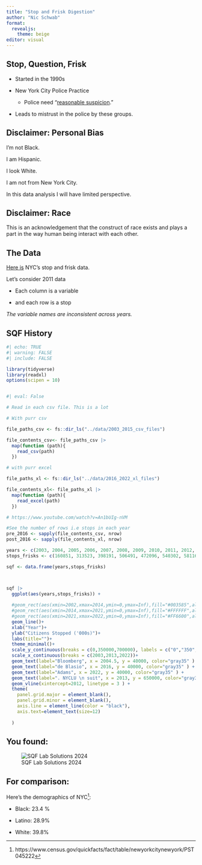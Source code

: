 ```yaml
---
title: "Stop and Frisk Digestion"
author: "Nic Schwab"
format: 
  revealjs:
    theme: beige
editor: visual
---
```


## Stop, Question, Frisk

-   Started in the 1990s

-   New York City Police Practice

    -   Police need "[reasonable suspicion](https://supreme.justia.com/cases/federal/us/392/1/)."

-   Leads to mistrust in the police by these groups.

## Disclaimer: Personal Bias

I'm not Black.

I am Hispanic.

I look White.

I am not from New York City.

In this data analysis I will have limited perspective.

## Disclaimer: Race

This is an acknowledgement that the construct of race exists and plays a part in the way human being interact with each other.

## The Data

[Here is](https://www.nyc.gov/site/nypd/stats/reports-analysis/stopfrisk.page) NYC's stop and frisk data.

Let's consider 2011 data

::: nonincremental
-   Each column is a variable

-   and each row is a stop
:::

*The variable names are inconsistent across years.*

## SQF History

```r
#| echo: TRUE
#| warning: FALSE
#| include: FALSE

library(tidyverse)
library(readxl)
options(scipen = 10)



```

```r
#| eval: False

# Read in each csv file. This is a lot 

# With purr csv

file_paths_csv <- fs::dir_ls("../data/2003_2015_csv_files")

file_contents_csv<- file_paths_csv |>
  map(function (path){
    read_csv(path)
  })

# with purr excel

file_paths_xl <- fs::dir_ls("../data/2016_2022_xl_files")

file_contents_xl<- file_paths_xl |>
  map(function (path){
    read_excel(path)
  })

# https://www.youtube.com/watch?v=An1bUIg-nVM

#See the number of rows i.e stops in each year
pre_2016 <- sapply(file_contents_csv, nrow)
post_2016 <- sapply(file_contents_xl, nrow)


```

```r

years <- c(2003, 2004, 2005, 2006, 2007, 2008, 2009, 2010, 2011, 2012, 2013, 2014, 2015, 2016, 2017, 2018, 2019, 2020, 2021, 2022 )
stops_frisks <- c(160851, 313523, 398191, 506491, 472096, 540302, 581168,  601285, 685724, 532911,  191851, 45787, 22563, 12405, 11629,  11008,   13459,9544 , 8947,  15102)  

sqf <- data.frame(years,stops_frisks)



sqf |> 
  ggplot(aes(years,stops_frisks)) +
  
  #geom_rect(aes(xmin=2002,xmax=2014,ymin=0,ymax=Inf),fill="#003585",alpha=0.01)+
  #geom_rect(aes(xmin=2014,xmax=2021,ymin=0,ymax=Inf),fill="#FFFFFF",alpha=0.01)+
  #geom_rect(aes(xmin=2021,xmax=2022,ymin=0,ymax=Inf),fill="#FF6600",alpha=0.01)+
  geom_line()+
  xlab("Year")+
  ylab("Citizens Stopped ('000s)")+
  labs(title="")+
  theme_minimal()+
  scale_y_continuous(breaks = c(0,350000,700000), labels = c("0","350","700"))+
  scale_x_continuous(breaks = c(2003,2013,2022))+
  geom_text(label="Bloomberg", x = 2004.5, y = 40000, color="gray35" ) +
  geom_text(label="de Blasio", x = 2016, y = 40000, color="gray35" ) +
  geom_text(label="Adams", x = 2022, y = 40000, color="gray35" ) +
  geom_text(label=". NYCLU \n suit", x = 2013, y = 650000, color="gray35" ) +
  geom_vline(xintercept=2012, linetype = 3 ) +
  theme(
    panel.grid.major = element_blank(),
    panel.grid.minor = element_blank(),
    axis.line = element_line(color = "black"),
    axis.text=element_text(size=12)
  
  )
```

## You found:

![SQF Lab Solutions 2024](images/SQF_results.png)

## For comparison:

Here's the demographics of NYC[^1]:

[^1]: https://www.census.gov/quickfacts/fact/table/newyorkcitynewyork/PST045222

-   Black: 23.4 %

-   Latino: 28.9%

-   White: 39.8%

<!-- ## Data exposure --> <!--# -->

<!-- Data helped to expose the racism of the practice of Stop Question Frisk. -->
